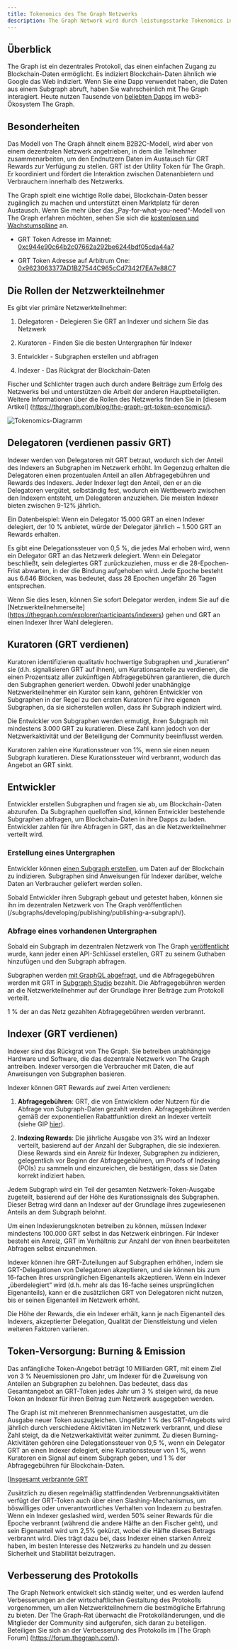 ```yaml
---
title: Tokenomics des The Graph Netzwerks
description: The Graph Network wird durch leistungsstarke Tokenomics incentiviert. So funktioniert GRT, der The Graph-eigene Arbeits-Utility-Token.
---
```


## Überblick

The Graph ist ein dezentrales Protokoll, das einen einfachen Zugang zu Blockchain-Daten ermöglicht. Es indiziert Blockchain-Daten ähnlich wie Google das Web indiziert. Wenn Sie eine Dapp verwendet haben, die Daten aus einem Subgraph abruft, haben Sie wahrscheinlich mit The Graph interagiert. Heute nutzen Tausende von [beliebten Dapps](https://thegraph.com/explorer) im web3-Ökosystem The Graph.

## Besonderheiten

Das Modell von The Graph ähnelt einem B2B2C-Modell, wird aber von einem dezentralen Netzwerk angetrieben, in dem die Teilnehmer zusammenarbeiten, um den Endnutzern Daten im Austausch für GRT Rewards zur Verfügung zu stellen. GRT ist der Utility Token für The Graph. Er koordiniert und fördert die Interaktion zwischen Datenanbietern und Verbrauchern innerhalb des Netzwerks.

The Graph spielt eine wichtige Rolle dabei, Blockchain-Daten besser zugänglich zu machen und unterstützt einen Marktplatz für deren Austausch. Wenn Sie mehr über das „Pay-for-what-you-need“-Modell von The Graph erfahren möchten, sehen Sie sich die [kostenlosen und Wachstumspläne](/subgraphs/billing/) an.

- GRT Token Adresse im Mainnet: [0xc944e90c64b2c07662a292be6244bdf05cda44a7](https://etherscan.io/token/0xc944e90c64b2c07662a292be6244bdf05cda44a7)

- GRT Token Adresse auf Arbitrum One: [0x9623063377AD1B27544C965cCd7342f7EA7e88C7](https://arbiscan.io/token/0x9623063377ad1b27544c965ccd7342f7ea7e88c7)

## Die Rollen der Netzwerkteilnehmer

Es gibt vier primäre Netzwerkteilnehmer:

1. Delegatoren - Delegieren Sie GRT an Indexer und sichern Sie das Netzwerk

2. Kuratoren - Finden Sie die besten Untergraphen für Indexer

3. Entwickler - Subgraphen erstellen und abfragen

4. Indexer - Das Rückgrat der Blockchain-Daten

Fischer und Schlichter tragen auch durch andere Beiträge zum Erfolg des Netzwerks bei und unterstützen die Arbeit der anderen Hauptbeteiligten. Weitere Informationen über die Rollen des Netzwerks finden Sie in [diesem Artikel] (https://thegraph.com/blog/the-graph-grt-token-economics/).

![Tokenomics-Diagramm](/img/aktualisiertes-tokenomics-bild.png)

## Delegatoren (verdienen passiv GRT)

Indexer werden von Delegatoren mit GRT betraut, wodurch sich der Anteil des Indexers an Subgraphen im Netzwerk erhöht. Im Gegenzug erhalten die Delegatoren einen prozentualen Anteil an allen Abfragegebühren und Rewards des Indexers. Jeder Indexer legt den Anteil, den er an die Delegatoren vergütet, selbständig fest, wodurch ein Wettbewerb zwischen den Indexern entsteht, um Delegatoren anzuziehen. Die meisten Indexer bieten zwischen 9-12% jährlich.

Ein Datenbeispiel: Wenn ein Delegator 15.000 GRT an einen Indexer delegiert, der 10 % anbietet, würde der Delegator jährlich ~ 1.500 GRT an Rewards erhalten.

Es gibt eine Delegationssteuer von 0,5 %, die jedes Mal erhoben wird, wenn ein Delegator GRT an das Netzwerk delegiert. Wenn ein Delegator beschließt, sein delegiertes GRT zurückzuziehen, muss er die 28-Epochen-Frist abwarten, in der die Bindung aufgehoben wird. Jede Epoche besteht aus 6.646 Blöcken, was bedeutet, dass 28 Epochen ungefähr 26 Tagen entsprechen.

Wenn Sie dies lesen, können Sie sofort Delegator werden, indem Sie auf die [Netzwerkteilnehmerseite] (https://thegraph.com/explorer/participants/indexers) gehen und GRT an einen Indexer Ihrer Wahl delegieren.

## Kuratoren (GRT verdienen)

Kuratoren identifizieren qualitativ hochwertige Subgraphen und „kuratieren“ sie (d.h. signalisieren GRT auf ihnen), um Kurationsanteile zu verdienen, die einen Prozentsatz aller zukünftigen Abfragegebühren garantieren, die durch den Subgraphen generiert werden. Obwohl jeder unabhängige Netzwerkteilnehmer ein Kurator sein kann, gehören Entwickler von Subgraphen in der Regel zu den ersten Kuratoren für ihre eigenen Subgraphen, da sie sicherstellen wollen, dass ihr Subgraph indiziert wird.

Die Entwickler von Subgraphen werden ermutigt, ihren Subgraph mit mindestens 3.000 GRT zu kuratieren. Diese Zahl kann jedoch von der Netzwerkaktivität und der Beteiligung der Community beeinflusst werden.

Kuratoren zahlen eine Kurationssteuer von 1%, wenn sie einen neuen Subgraph kuratieren. Diese Kurationssteuer wird verbrannt, wodurch das Angebot an GRT sinkt.

## Entwickler

Entwickler erstellen Subgraphen und fragen sie ab, um Blockchain-Daten abzurufen. Da Subgraphen quelloffen sind, können Entwickler bestehende Subgraphen abfragen, um Blockchain-Daten in ihre Dapps zu laden. Entwickler zahlen für ihre Abfragen in GRT, das an die Netzwerkteilnehmer verteilt wird.

### Erstellung eines Untergraphen

Entwickler können [einen Subgraph erstellen](/developing/creating-a-subgraph/), um Daten auf der Blockchain zu indizieren. Subgraphen sind Anweisungen für Indexer darüber, welche Daten an Verbraucher geliefert werden sollen.

Sobald Entwickler ihren Subgraph gebaut und getestet haben, können sie ihn im dezentralen Netzwerk von The Graph veröffentlichen (/subgraphs/developing/publishing/publishing-a-subgraph/).

### Abfrage eines vorhandenen Untergraphen

Sobald ein Subgraph im dezentralen Netzwerk von The Graph [veröffentlicht](/subgraphs/developing/publishing/publishing-a-subgraph/) wurde, kann jeder einen API-Schlüssel erstellen, GRT zu seinem Guthaben hinzufügen und den Subgraph abfragen.

Subgraphen werden [mit GraphQL abgefragt](/subgraphs/querying/introduction/), und die Abfragegebühren werden mit GRT in [Subgraph Studio](https://thegraph.com/studio/) bezahlt. Die Abfragegebühren werden an die Netzwerkteilnehmer auf der Grundlage ihrer Beiträge zum Protokoll verteilt.

1 % der an das Netz gezahlten Abfragegebühren werden verbrannt.

## Indexer (GRT verdienen)

Indexer sind das Rückgrat von The Graph. Sie betreiben unabhängige Hardware und Software, die das dezentrale Netzwerk von The Graph antreiben. Indexer versorgen die Verbraucher mit Daten, die auf Anweisungen von Subgraphen basieren.

Indexer können GRT Rewards auf zwei Arten verdienen:

1. **Abfragegebühren**: GRT, die von Entwicklern oder Nutzern für die Abfrage von Subgraph-Daten gezahlt werden. Abfragegebühren werden gemäß der exponentiellen Rabattfunktion direkt an Indexer verteilt (siehe GIP [hier](https://forum.thegraph.com/t/gip-0051-exponential-query-fee-rebates-for-indexers/4162)).

2. **Indexing Rewards**: Die jährliche Ausgabe von 3% wird an Indexer verteilt, basierend auf der Anzahl der Subgraphen, die sie indexieren. Diese Rewards sind ein Anreiz für Indexer, Subgraphen zu indizieren, gelegentlich vor Beginn der Abfragegebühren, um Proofs of Indexing (POIs) zu sammeln und einzureichen, die bestätigen, dass sie Daten korrekt indiziert haben.

Jedem Subgraph wird ein Teil der gesamten Netzwerk-Token-Ausgabe zugeteilt, basierend auf der Höhe des Kurationssignals des Subgraphen. Dieser Betrag wird dann an Indexer auf der Grundlage ihres zugewiesenen Anteils an dem Subgraph belohnt.

Um einen Indexierungsknoten betreiben zu können, müssen Indexer mindestens 100.000 GRT selbst in das Netzwerk einbringen. Für Indexer besteht ein Anreiz, GRT im Verhältnis zur Anzahl der von ihnen bearbeiteten Abfragen selbst einzunehmen.

Indexer können ihre GRT-Zuteilungen auf Subgraphen erhöhen, indem sie GRT-Delegationen von Delegatoren akzeptieren, und sie können bis zum 16-fachen ihres ursprünglichen Eigenanteils akzeptieren. Wenn ein Indexer „überdelegiert“ wird (d.h. mehr als das 16-fache seines ursprünglichen Eigenanteils), kann er die zusätzlichen GRT von Delegatoren nicht nutzen, bis er seinen Eigenanteil im Netzwerk erhöht.

Die Höhe der Rewards, die ein Indexer erhält, kann je nach Eigenanteil des Indexers, akzeptierter Delegation, Qualität der Dienstleistung und vielen weiteren Faktoren variieren.

## Token-Versorgung: Burning & Emission

Das anfängliche Token-Angebot beträgt 10 Milliarden GRT, mit einem Ziel von 3 % Neuemissionen pro Jahr, um Indexer für die Zuweisung von Anteilen an Subgraphen zu belohnen. Das bedeutet, dass das Gesamtangebot an GRT-Token jedes Jahr um 3 % steigen wird, da neue Token an Indexer für ihren Beitrag zum Netzwerk ausgegeben werden.

The Graph ist mit mehreren Brennmechanismen ausgestattet, um die Ausgabe neuer Token auszugleichen. Ungefähr 1 % des GRT-Angebots wird jährlich durch verschiedene Aktivitäten im Netzwerk verbrannt, und diese Zahl steigt, da die Netzwerkaktivität weiter zunimmt. Zu diesen Burning-Aktivitäten gehören eine Delegationssteuer von 0,5 %, wenn ein Delegator GRT an einen Indexer delegiert, eine Kurationssteuer von 1 %, wenn Kuratoren ein Signal auf einem Subgraph geben, und 1 % der Abfragegebühren für Blockchain-Daten.

[[Insgesamt verbrannte GRT](/img/total-burned-grt.jpeg)

Zusätzlich zu diesen regelmäßig stattfindenden Verbrennungsaktivitäten verfügt der GRT-Token auch über einen Slashing-Mechanismus, um böswilliges oder unverantwortliches Verhalten von Indexern zu bestrafen. Wenn ein Indexer geslashed wird, werden 50% seiner Rewards für die Epoche verbrannt (während die andere Hälfte an den Fischer geht), und sein Eigenanteil wird um 2,5% gekürzt, wobei die Hälfte dieses Betrags verbrannt wird. Dies trägt dazu bei, dass Indexer einen starken Anreiz haben, im besten Interesse des Netzwerks zu handeln und zu dessen Sicherheit und Stabilität beizutragen.

## Verbesserung des Protokolls

The Graph Network entwickelt sich ständig weiter, und es werden laufend Verbesserungen an der wirtschaftlichen Gestaltung des Protokolls vorgenommen, um allen Netzwerkteilnehmern die bestmögliche Erfahrung zu bieten. Der The Graph-Rat überwacht die Protokolländerungen, und die Mitglieder der Community sind aufgerufen, sich daran zu beteiligen. Beteiligen Sie sich an der Verbesserung des Protokolls im [The Graph Forum] (https://forum.thegraph.com/).
